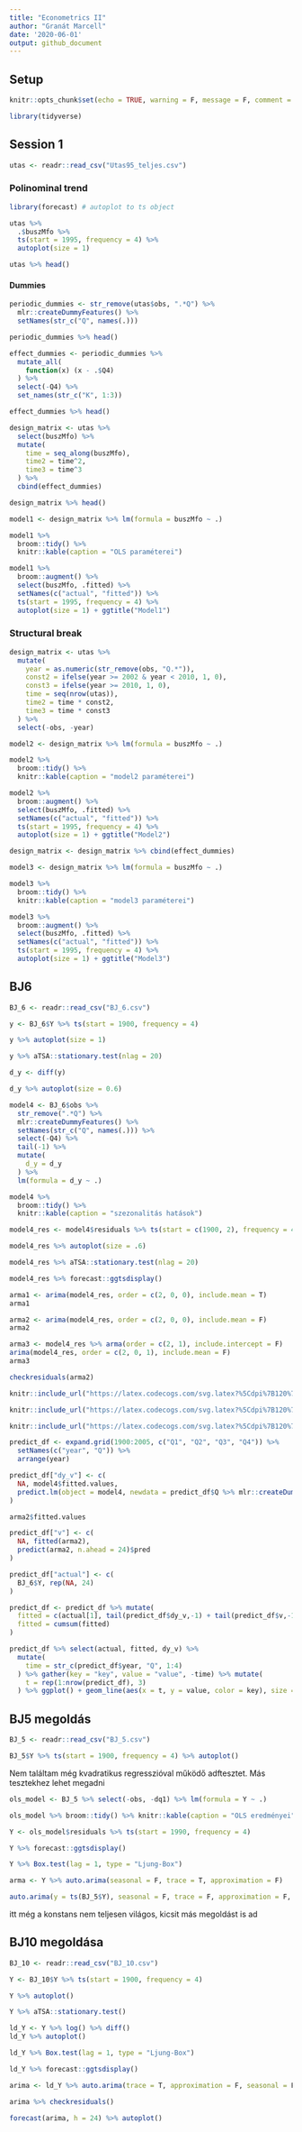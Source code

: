 ```yaml
---
title: "Econometrics II"
author: "Granát Marcell"
date: '2020-06-01'
output: github_document
---
```


## Setup

```r
knitr::opts_chunk$set(echo = TRUE, warning = F, message = F, comment = "", cache = T)
```

```r
library(tidyverse)
```

## Session 1

```r
utas <- readr::read_csv("Utas95_teljes.csv")
```

### Polinominal trend

```r
library(forecast) # autoplot to ts object

utas %>%
  .$buszMfo %>%
  ts(start = 1995, frequency = 4) %>%
  autoplot(size = 1)
```

```r
utas %>% head()
```

#### Dummies

```r
periodic_dummies <- str_remove(utas$obs, ".*Q") %>%
  mlr::createDummyFeatures() %>%
  setNames(str_c("Q", names(.)))

periodic_dummies %>% head()
```

```r
effect_dummies <- periodic_dummies %>%
  mutate_all(
    function(x) (x - .$Q4)
  ) %>%
  select(-Q4) %>%
  set_names(str_c("K", 1:3))

effect_dummies %>% head()
```

```r
design_matrix <- utas %>%
  select(buszMfo) %>%
  mutate(
    time = seq_along(buszMfo),
    time2 = time^2,
    time3 = time^3
  ) %>%
  cbind(effect_dummies)

design_matrix %>% head()
```

```r
model1 <- design_matrix %>% lm(formula = buszMfo ~ .)
```

```r
model1 %>%
  broom::tidy() %>%
  knitr::kable(caption = "OLS paraméterei")
```

```r
model1 %>%
  broom::augment() %>%
  select(buszMfo, .fitted) %>%
  setNames(c("actual", "fitted")) %>%
  ts(start = 1995, frequency = 4) %>%
  autoplot(size = 1) + ggtitle("Model1")
```

### Structural break

```r
design_matrix <- utas %>%
  mutate(
    year = as.numeric(str_remove(obs, "Q.*")),
    const2 = ifelse(year >= 2002 & year < 2010, 1, 0),
    const3 = ifelse(year >= 2010, 1, 0),
    time = seq(nrow(utas)),
    time2 = time * const2,
    time3 = time * const3
  ) %>%
  select(-obs, -year)
```

```r
model2 <- design_matrix %>% lm(formula = buszMfo ~ .)

model2 %>%
  broom::tidy() %>%
  knitr::kable(caption = "model2 paraméterei")
```

```r
model2 %>%
  broom::augment() %>%
  select(buszMfo, .fitted) %>%
  setNames(c("actual", "fitted")) %>%
  ts(start = 1995, frequency = 4) %>%
  autoplot(size = 1) + ggtitle("Model2")
```

```r
design_matrix <- design_matrix %>% cbind(effect_dummies)

model3 <- design_matrix %>% lm(formula = buszMfo ~ .)

model3 %>%
  broom::tidy() %>%
  knitr::kable(caption = "model3 paraméterei")
```

```r
model3 %>%
  broom::augment() %>%
  select(buszMfo, .fitted) %>%
  setNames(c("actual", "fitted")) %>%
  ts(start = 1995, frequency = 4) %>%
  autoplot(size = 1) + ggtitle("Model3")
```

## BJ6

```r
BJ_6 <- readr::read_csv("BJ_6.csv")
```

```r
y <- BJ_6$Y %>% ts(start = 1900, frequency = 4)

y %>% autoplot(size = 1)
```
```r
y %>% aTSA::stationary.test(nlag = 20)
```
```r
d_y <- diff(y)

d_y %>% autoplot(size = 0.6)
```

```r
model4 <- BJ_6$obs %>%
  str_remove(".*Q") %>%
  mlr::createDummyFeatures() %>%
  setNames(str_c("Q", names(.))) %>%
  select(-Q4) %>%
  tail(-1) %>%
  mutate(
    d_y = d_y
  ) %>%
  lm(formula = d_y ~ .)

model4 %>%
  broom::tidy() %>%
  knitr::kable(caption = "szezonalitás hatások")

model4_res <- model4$residuals %>% ts(start = c(1900, 2), frequency = 4)
```

```r
model4_res %>% autoplot(size = .6)
```

```r
model4_res %>% aTSA::stationary.test(nlag = 20)
```
```r
model4_res %>% forecast::ggtsdisplay()
```

```r
arma1 <- arima(model4_res, order = c(2, 0, 0), include.mean = T)
arma1
```

```r
arma2 <- arima(model4_res, order = c(2, 0, 0), include.mean = F)
arma2
```

```r
arma3 <- model4_res %>% arma(order = c(2, 1), include.intercept = F)
arima(model4_res, order = c(2, 0, 1), include.mean = F)
arma3
```

```r
checkresiduals(arma2)
```

```r
knitr::include_url("https://latex.codecogs.com/svg.latex?%5Cdpi%7B120%7D%20%7B%5Ccolor%7BOrange%7D%20%5CDelta%20y_%7Bt%7D%20%3D%203%2C23%20-%208%2C72%20d_%7B1%7D%20-%200%2C9d_%7B2%7D%20-%203%2C3%20d_%7B3%7D%20&plus;%20v_%7Bt%7D%7D")
```

```r
knitr::include_url("https://latex.codecogs.com/svg.latex?%5Cdpi%7B120%7D%20%7B%5Ccolor%7BOrange%7D%20v_%7Bt%7D%20%3D%200%2C53%20v_%7Bt-1%7D%20-%200%2C21%20v_%7Bt-2%7D%20&plus;%20u_%7Bt%7D%7D")
```

```r
knitr::include_url("https://latex.codecogs.com/svg.latex?%5Cdpi%7B120%7D%20%7B%5Ccolor%7BOrange%7D%20u_%7Bt%7D%20%3D%20white%5C%20noise%7D")
```


```r
predict_df <- expand.grid(1900:2005, c("Q1", "Q2", "Q3", "Q4")) %>%
  setNames(c("year", "Q")) %>%
  arrange(year)

predict_df["dy_v"] <- c(
  NA, model4$fitted.values,
  predict.lm(object = model4, newdata = predict_df$Q %>% mlr::createDummyFeatures() %>% select(-Q4) %>% tail(nrow(predict_df) - nrow(BJ_6)))
)

arma2$fitted.values
```


```r
predict_df["v"] <- c(
  NA, fitted(arma2),
  predict(arma2, n.ahead = 24)$pred
)
```

```r
predict_df["actual"] <- c(
  BJ_6$Y, rep(NA, 24)
)
```

```r
predict_df <- predict_df %>% mutate(
  fitted = c(actual[1], tail(predict_df$dy_v,-1) + tail(predict_df$v,-1)),
  fitted = cumsum(fitted)
)
```

```r
predict_df %>% select(actual, fitted, dy_v) %>% 
  mutate(
    time = str_c(predict_df$year, "Q", 1:4)
  ) %>% gather(key = "key", value = "value", -time) %>% mutate(
    t = rep(1:nrow(predict_df), 3)
  ) %>% ggplot() + geom_line(aes(x = t, y = value, color = key), size = .5)
```

## BJ5 megoldás

```r
BJ_5 <- readr::read_csv("BJ_5.csv")
```

```r
BJ_5$Y %>% ts(start = 1900, frequency = 4) %>% autoplot()
```

Nem találtam még kvadratikus regresszióval működő adftesztet. Más tesztekhez lehet megadni

```r
ols_model <- BJ_5 %>% select(-obs, -dq1) %>% lm(formula = Y ~ .)

ols_model %>% broom::tidy() %>% knitr::kable(caption = "OLS eredményei")
```

```r
Y <- ols_model$residuals %>% ts(start = 1990, frequency = 4)

Y %>% forecast::ggtsdisplay()
```

```r
Y %>% Box.test(lag = 1, type = "Ljung-Box")
```

```r
arma <- Y %>% auto.arima(seasonal = F, trace = T, approximation = F)
```

```r
auto.arima(y = ts(BJ_5$Y), seasonal = F, trace = F, approximation = F, xreg = as.matrix(BJ_5 %>% select(-obs, -dq1, -Y)))
```

itt még a konstans nem teljesen világos, kicsit más megoldást is ad

## BJ10 megoldása

```r
BJ_10 <- readr::read_csv("BJ_10.csv")
```

```r
Y <- BJ_10$Y %>% ts(start = 1900, frequency = 4)

Y %>% autoplot()
```

```r
Y %>% aTSA::stationary.test()
```

```r
ld_Y <- Y %>% log() %>% diff()
ld_Y %>% autoplot()
```

```r
ld_Y %>% Box.test(lag = 1, type = "Ljung-Box")
```

```r
ld_Y %>% forecast::ggtsdisplay()
```

```r
arima <- ld_Y %>% auto.arima(trace = T, approximation = F, seasonal = F)
```

```r
arima %>% checkresiduals()
```

```r
forecast(arima, h = 24) %>% autoplot()
```

